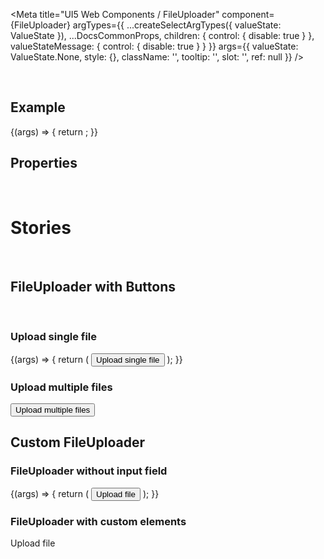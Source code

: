 
<Meta
  title="UI5 Web Components / FileUploader"
  component={FileUploader}
  argTypes={{
    ...createSelectArgTypes({ valueState: ValueState }),
    ...DocsCommonProps,
    children: { control: { disable: true } },
    valueStateMessage: { control: { disable: true } }
  }}
  args={{
    valueState: ValueState.None,
    style: {},
    className: '',
    tooltip: '',
    slot: '',
    ref: null
  }}
/>

<DocsHeader />

<br />

## Example

<Canvas>
  <Story name="Default">
    {(args) => {
      return <FileUploader {...args} />;
    }}
  </Story>
</Canvas>

## Properties

<ArgsTable story="." />

<br />

# Stories

<br />

## FileUploader with Buttons

<br />

### Upload single file

<Canvas>
  <Story name="With Buttons">
    {(args) => {
      return (
        <FileUploader {...args}>
          <Button>Upload single file</Button>
        </FileUploader>
      );
    }}
  </Story>
</Canvas>

### Upload multiple files

<Canvas>
  <FileUploader multiple>
    <Button>Upload multiple files</Button>
  </FileUploader>
</Canvas>

<br />

## Custom FileUploader

### FileUploader without input field

<Canvas>
  <Story name="Custom FileUploader">
    {(args) => {
      return (
        <FileUploader hideInput>
          <Button>Upload file</Button>
        </FileUploader>
      );
    }}
  </Story>
</Canvas>

### FileUploader with custom elements

<Canvas>
  <FlexBox alignItems={FlexBoxAlignItems.Center}>
    <FileUploader hideInput>
      <Avatar icon="upload" />
    </FileUploader>
    <FileUploader hideInput>
      <Badge>Upload file</Badge>
    </FileUploader>
  </FlexBox>
</Canvas>
